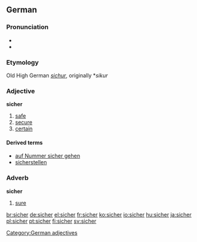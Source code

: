 ==German==

===Pronunciation===
* {{audio|De-at-sicher.ogg|audio (Austria)}}
* {{SAMPA|/ziCer/}}

===Etymology===
Old High German ''[[sichur]]'', originally *''sikur''

===Adjective===
'''sicher'''

# [[safe]]
# [[secure]]
# [[certain]]

====Derived terms====
* [[auf Nummer sicher gehen]]
* [[sicherstellen]]

===Adverb===
'''sicher'''

# [[sure]]

[[Category:German adjectives]]

[[br:sicher]]
[[de:sicher]]
[[el:sicher]]
[[fr:sicher]]
[[ko:sicher]]
[[io:sicher]]
[[hu:sicher]]
[[ja:sicher]]
[[pl:sicher]]
[[pt:sicher]]
[[fi:sicher]]
[[sv:sicher]]